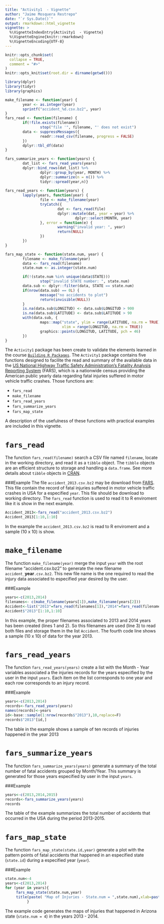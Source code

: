 ```yaml
---
title: "Activity1  - Vignette"
author: "Jaime Mosquera Restrepo"
date: "`r Sys.Date()`"
output: rmarkdown::html_vignette
vignette: >
  %\VignetteIndexEntry{Activity1  - Vignette}
  %\VignetteEngine{knitr::rmarkdown}
  %\VignetteEncoding{UTF-8}
---
```


```r
knitr::opts_chunk$set(
  collapse = TRUE,
  comment = "#>"
)
knitr::opts_knit$set(root.dir = dirname(getwd()))
```

```r
library(dplyr)
library(tidyr)
library(graphics)

make_filename <- function(year) {
        year <- as.integer(year)
        sprintf("accident_%d.csv.bz2", year)
}
fars_read <- function(filename) {
        if(!file.exists(filename))
                stop("file '", filename, "' does not exist")
        data <- suppressMessages({
                readr::read_csv(filename, progress = FALSE)
        })
        dplyr::tbl_df(data)
}

fars_summarize_years <- function(years) {
        dat_list <- fars_read_years(years)
        dplyr::bind_rows(dat_list) %>%
                dplyr::group_by(year, MONTH) %>%
                dplyr::summarize(n = n()) %>%
                tidyr::spread(year,n)}
 
fars_read_years <- function(years) {
        lapply(years, function(year) {
                file <- make_filename(year)
                tryCatch({
                        dat <- fars_read(file)
                        dplyr::mutate(dat, year = year) %>%
                                dplyr::select(MONTH, year)
                }, error = function(e) {
                        warning("invalid year: ", year)
                        return(NULL)
                })
        })
}

fars_map_state <- function(state.num, year) {
        filename <- make_filename(year)
        data <- fars_read(filename)
        state.num <- as.integer(state.num)

        if(!(state.num %in% unique(data$STATE)))
                stop("invalid STATE number: ", state.num)
        data.sub <- dplyr::filter(data, STATE == state.num)
        if(nrow(data.sub) == 0L) {
                message("no accidents to plot")
                return(invisible(NULL))
        }
        is.na(data.sub$LONGITUD) <- data.sub$LONGITUD > 900
        is.na(data.sub$LATITUDE) <- data.sub$LATITUDE > 90
        with(data.sub, {
                maps::map("state", ylim = range(LATITUDE, na.rm = TRUE),
                          xlim = range(LONGITUD, na.rm = TRUE))
                graphics::points(LONGITUD, LATITUDE, pch = 46)
        })
}
```
\newline
The `Activity1` package has been create to validate the elements learned in the course  [`Building R Packages`](https://www.coursera.org/learn/r-packages#). The `Activity1` package contains five functions designed to facilite the read and summary of the available data in the [US National Highway Traffic Safety Administration's Fatality Analysis Reporting System](https://www.nhtsa.gov/research-data/fatality-analysis-reporting-system-fars) (FARS), which is a nationwide census providing the American public yearly data regarding fatal injuries suffered in motor vehicle traffic crashes. Those functions are: 


* `fars_read`  
* `make_filename`  
* `fars_read_years`  
* `fars_summarize_years`   
* `fars_map_state`  

A description of the usefulness of these functions with practical examples are included in this vignette.    

# `fars_read`  

The function `fars_read(filename)` search a CSV file named `filename`, locate in the working directory, and read it as a `tibble` object. The `tibble` objects are an efficient structure to storage and handling a `data.frame`. See more details about `tibble` objects in [CRAN](https://cran.r-project.org/web/packages/tibble/vignettes/tibble.html).

###Example 
The file `accident_2013.csv.bz2` may be download from [FARS](https://www.nhtsa.gov/research-data/fatality-analysis-reporting-system-fars). This file contain the record of fatal injuries suffered in motor vehicle traffic crashes in USA for a especified `year`. This file should be download to working directory. The `fars_read` function is used to read it to R enviroment like it is show in the next example.

```r
Accident_2013<-fars_read("accident_2013.csv.bz2")
Accident_2013[1:10,1:10]
```
In the example the `accident_2013.csv.bz2`  is read to R enviroment and a sample (10 x 10) is show.


# `make_filename`

The function `make_filename(year)` merge the input `year` with the root filename "accident.csv.bz2" to generate the new filename `accident_`**year**`.csv.bz2`. This new file name is the one required to read the injury data associated to especified year desired by the user.

###Example 
  
```r
years<-c(2013,2014)
filenames<- c(make_filename(years[1]),make_filename(years[2]))
Accident<-list("2013"=fars_read(filenames[1]),"2014"=fars_read(filenames[2]))
Accident$"2013"[1:10,1:10] 
```

In this example, the proper filenames associated to 2013 and 2014 years has been created (lines 1 and 2). So this filenames are used (line 3) to read both files and storage them in the list `Accident`. The fourth code line shows a sample (10 x 10) of data for the year 2013.


# `fars_read_years`

The function `fars_read_years(years)` create a list with the Month - Year variables associated a the injuries records for the years especified by the user in the input `years`. Each item on the list corresponds to one year and each row corresponds to an injury record.

###Example 

```r
years<-c(2013,2014)
records<-fars_read_years(years)
names(records)<-years
id<-base::sample(1:nrow(records$"2013"),10,replace=F)
records$"2013"[id,]
```

The table in the example shows a sample of ten records of injuries happened in the year 2013

# `fars_summarize_years` 

The function `fars_summarize_years(years)` generate a summary of the total number of fatal accidents grouped by Month/Year. This summary is generated for those years especified by user in the input `years`.

###Example 

```r
years<-c(2013,2014,2015)
records<-fars_summarize_years(years)
records
```

The table of the example summarizes the total number of accidents that occurred in the USA during the period 2013-2015.

# `fars_map_state`

The function `fars_map_state(state.id,year)` generate a plot with the pattern points of fatal accidents that happened in an especified state (`state.id`) during a especified year (`year`).


###Example 

```r
state.num<-4
years<-c(2013,2014) 
for (year in years){
     fars_map_state(state.num,year)
     title(paste( "Map of Injuries - State.num = ",state.num),xlab=paste("Year = ",year))
          }
```

The example code generates the maps of injuries that happened in Arizona state (`state.num = 4`) in the years 2013 - 2014.
